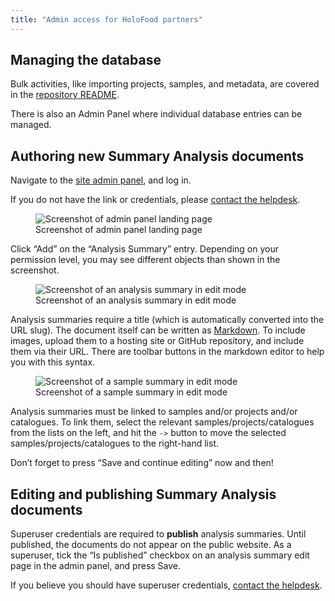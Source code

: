 ```yaml
---
title: "Admin access for HoloFood partners"
---
```


## Managing the database
Bulk activities, like importing projects, samples, and metadata, are covered in the
[repository README](https://github.com/EBI-Metagenomics/holofood-database#use).

There is also an Admin Panel where individual database entries can be managed.

## Authoring new Summary Analysis documents
Navigate to the [site admin panel]({{< var portal.root_url >}}/admin), and log in.

:::{.callout-tip}
If you do not have the link or credentials, please [contact the helpdesk](mailto:{{< var helpdesk.email >}}).
:::

![Screenshot of admin panel landing page](/img/partners/add-analysis-summary.png)

Click "Add" on the "Analysis Summary" entry.
Depending on your permission level, you may see different objects than shown in the screenshot.

![Screenshot of an analysis summary in edit mode](/img/partners/author-analysis-summary.png)

Analysis summaries require a title (which is automatically converted into the URL slug).
The document itself can be written as
[Markdown](https://docs.github.com/en/get-started/writing-on-github/getting-started-with-writing-and-formatting-on-github/basic-writing-and-formatting-syntax).
To include images, upload them to a hosting site or GitHub repository, and include them via their URL.
There are toolbar buttons in the markdown editor to help you with this syntax.

![Screenshot of a sample summary in edit mode](/img/partners/link-analysis-summary.png)

Analysis summaries must be linked to samples and/or projects and/or catalogues.
To link them, select the relevant samples/projects/catalogues from the lists on the left,
and hit the `->` button to move the selected samples/projects/catalogues to the right-hand list.

:::{.callout-warning}
Don’t forget to press "Save and continue editing" now and then!
:::

## Editing and publishing Summary Analysis documents
Superuser credentials are required to **publish** analysis summaries.
Until published, the documents do not appear on the public website.
As a superuser, tick the "Is published" checkbox on an analysis summary edit page in the admin panel, and press Save.

If you believe you should have superuser credentials, [contact the helpdesk](mailto:{{< var helpdesk.email >}}).